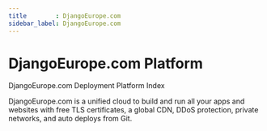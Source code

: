 ```yaml
---
title        : DjangoEurope.com 
sidebar_label: DjangoEurope.com
---
```


# DjangoEurope.com Platform


<SubHeading color="#25c2a0">DjangoEurope.com Deployment Platform Index</SubHeading>

DjangoEurope.com is a unified cloud to build and run all your apps and websites with free TLS certificates, a global CDN, DDoS protection, private networks, and auto deploys from Git.

<DocCardList />
